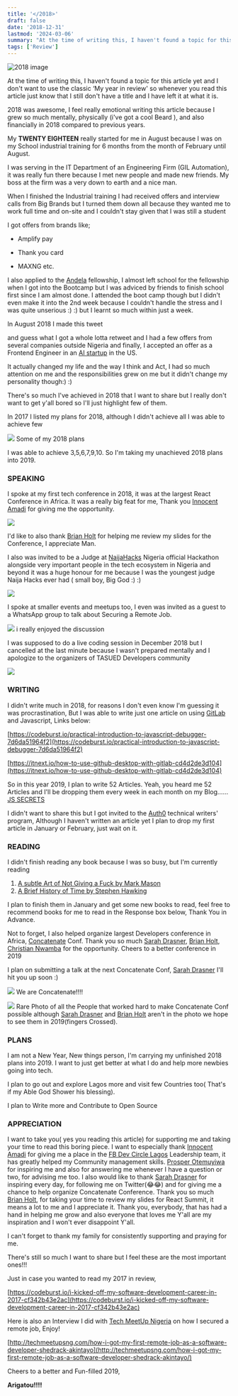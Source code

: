 ```yaml
---
title: '</2018>'
draft: false
date: '2018-12-31'
lastmod: '2024-03-06'
summary: "At the time of writing this, I haven't found a topic for this article yet and I don't want to use the classic 'My year in review' so whenever you read this article just know that I still don't have a title and I have left it at what it is."
tags: ['Review']
---
```


![2018 image](https://cdn-images-1.medium.com/max/1600/1*J7sv6qAE_2ERXn8rBCRFmw.jpeg)

At the time of writing this, I haven't found a topic for this article yet and I
don't want to use the classic ‘My year in review' so whenever you read this
article just know that I still don't have a title and I have left it at what it
is.

2018 was awesome, I feel really emotional writing this article because I grew so
much mentally, physically (i've got a cool Beard ), and also financially in
2018 compared to previous years.

My **TWENTY EIGHTEEN** really started for me in August because I was on my
School industrial training for 6 months from the month of February until August.

I was serving in the IT Department of an Engineering Firm (GIL Automation), it
was really fun there because I met new people and made new friends. My boss at
the firm was a very down to earth and a nice man.

When I finished the Industrial training I had received offers and interview
calls from Big Brands but I turned them down all because they wanted me to work
full time and on-site and I couldn't stay given that I was still a student

I got offers from brands like;

- Amplify pay

- Thank you card

- MAXNG etc.

I also applied to the [Andela](https://medium.com/@Andela) fellowship, I almost
left school for the fellowship when I got into the Bootcamp but I was adviced by
friends to finish school first since I am almost done. I attended the boot camp
though but I didn't even make it into the 2nd week because I couldn't handle the
stress and I was quite unserious :) :) but I learnt so much within just a week.

In August 2018 I made this tweet

and guess what I got a whole lotta retweet and I had a few offers from several
companies outside Nigeria and finally, I accepted an offer as a Frontend
Engineer in an [AI startup](https://legalrobot.com/) in the US.

It actually changed my life and the way I think and Act, I had so much attention
on me and the responsibilities grew on me but it didn't change my personality
though:) :)

There's so much I've achieved in 2018 that I want to share but I really don't
want to get y'all bored so I'll just highlight few of them.

In 2017 I listed my plans for 2018, although I didn't achieve all I was able to
achieve few

![](https://cdn-images-1.medium.com/max/1600/1*enRQq9Pl849Tg3RhsMF7Hw.png)
<span class="figcaption_hack">Some of my 2018 plans</span>

I was able to achieve 3,5,6,7,9,10. So I'm taking my unachieved 2018 plans into 2019.

### SPEAKING

I spoke at my first tech conference in 2018, it was at the largest React
Conference in Africa. It was a really big feat for me, Thank you [Innocent
Amadi](https://medium.com/@tru2cent) for giving me the opportunity.

![](https://cdn-images-1.medium.com/max/1600/1*CJnpq5_-b0QVGfGgizDfAA.jpeg)

I'd like to also thank [Brian Holt](https://medium.com/@btholt) for helping me
review my slides for the Conference, I appreciate Man.

I also was invited to be a Judge at [NaijaHacks](http://naijahacks.com/) Nigeria
official Hackathon alongside very important people in the tech ecosystem in
Nigeria and beyond it was a huge honour for me because I was the youngest judge
Naija Hacks ever had ( small boy, Big God :) :)

![](https://cdn-images-1.medium.com/max/1600/1*tp-dltuCTjk0bTaiJ619Aw.jpeg)

I spoke at smaller events and meetups too, I even was invited as a guest to a
WhatsApp group to talk about Securing a Remote Job.

![](https://cdn-images-1.medium.com/max/1600/1*_m9eLMgzUnnjFzY3YsCsXw.jpeg)
<span class="figcaption_hack">i really enjoyed the discussion</span>

I was supposed to do a live coding session in December 2018 but I cancelled at
the last minute because I wasn't prepared mentally and I apologize to the
organizers of TASUED Developers community

![](https://cdn-images-1.medium.com/max/1600/1*zbXBAex6wIWfPY1tVYNiOA.jpeg)

### WRITING

I didn't write much in 2018, for reasons I don't even know I'm guessing it was
procrastination, But I was able to write just one article on using
[GitLab](https://medium.com/@gitlab) and Javascript, Links below:

[https://codeburst.io/practical-introduction-to-javascript-debugger-7d6da51964f2](https://codeburst.io/practical-introduction-to-javascript-debugger-7d6da51964f2)

[https://itnext.io/how-to-use-github-desktop-with-gitlab-cd4d2de3d104](https://itnext.io/how-to-use-github-desktop-with-gitlab-cd4d2de3d104)

So in this year 2019, I plan to write 52 Articles. Yeah, you heard me 52
Articles and I'll be dropping them every week in each month on my Blog…… [JS
SECRETS](https://sheddynathan.me/)

I didn't want to share this but I got invited to the [Auth0](https://auth0.com/)
technical writers' program, Although I haven't written an article yet I plan to
drop my first article in January or February, just wait on it.

### READING

I didn't finish reading any book because I was so busy, but I'm currently
reading

1.  [A subtle Art of Not Giving a Fuck by Mark
    Mason](https://www.amazon.com/Subtle-Art-Not-Giving-Counterintuitive/dp/0062457713)
1.  [A Brief History of Time by Stephen
    Hawking](https://www.amazon.com/Brief-History-Time-Stephen-Hawking/dp/0553380168)

I plan to finish them in January and get some new books to read, feel free to
recommend books for me to read in the Response box below, Thank You in Advance.

Not to forget, I also helped organize largest Developers conference in Africa,
[Concatenate](https://concatenate.io/) Conf. Thank you so much [Sarah
Drasner](https://medium.com/@sarah_edo), [Brian
Holt](https://medium.com/@btholt), [Christian
Nwamba](https://medium.com/@codebeast_) for the opportunity. Cheers to a better
conference in 2019

I plan on submitting a talk at the next Concatenate Conf, [Sarah
Drasner](https://medium.com/@sarah_edo) I'll hit you up soon :)

![](https://cdn-images-1.medium.com/max/1600/1*jG44dqx4O2ez8hxuZt0cBA.jpeg)
<span class="figcaption_hack">We are Concatenate!!!!</span>

![](https://cdn-images-1.medium.com/max/1600/1*vDygZJ8Kxus7v4HP8yyXyQ.jpeg)
<span class="figcaption_hack">Rare Photo of all the People that worked hard to make Concatenate Conf possible
although [Sarah Drasner](https://medium.com/@sarah_edo) and [Brian
Holt](https://medium.com/@btholt) aren't in the photo we hope to see them in
2019(fingers Crossed).</span>

### PLANS

I am not a New Year, New things person, I'm carrying my unfinished 2018 plans
into 2019. I want to just get better at what I do and help more newbies going
into tech.

I plan to go out and explore Lagos more and visit few Countries too( That's if
my Able God Shower his blessing).

I plan to Write more and Contribute to Open Source

### APPRECIATION

I want to take you( yes you reading this article) for supporting me and taking
your time to read this boring piece. I want to especially thank [Innocent
Amadi](https://medium.com/@tru2cent) for giving me a place in the [FB Dev Circle
Lagos](https://medium.com/@fbdevclagos) Leadership team, it has greatly helped
my Community management skills. [Prosper
Otemuyiwa](https://medium.com/@unicodeveloper) for inspiring me and also for
answering me whenever I have a question or two, for advising me too. I also
would like to thank [Sarah Drasner](https://medium.com/@sarah_edo) for inspiring
every day, for following me on Twitter(😂😂) and for giving me a chance to help organize Concatenate Conference. Thank
you so much [Brian Holt](https://medium.com/@btholt), for taking your time to
review my slides for React Summit, it means a lot to me and I appreciate it.
Thank you, everybody, that has had a hand in helping me grow and also everyone
that loves me Y'all are my inspiration and I won't ever disappoint Y'all.

I can't forget to thank my family for consistently supporting and praying for
me.

There's still so much I want to share but I feel these are the most important
ones!!!

Just in case you wanted to read my 2017 in review,

[https://codeburst.io/i-kicked-off-my-software-development-career-in-2017-cf342b43e2ac](https://codeburst.io/i-kicked-off-my-software-development-career-in-2017-cf342b43e2ac)

Here is also an Interview I did with [Tech MeetUp
Nigeria](https://medium.com/@techmeetupng) on how I secured a remote job, Enjoy!

[http://techmeetupsng.com/how-i-got-my-first-remote-job-as-a-software-developer-shedrack-akintayo](http://techmeetupsng.com/how-i-got-my-first-remote-job-as-a-software-developer-shedrack-akintayo/)

Cheers to a better and Fun-filled 2019,

**Arigatou!!!!**
